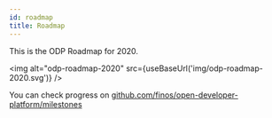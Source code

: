 ```yaml
---
id: roadmap
title: Roadmap
---
```



This is the ODP Roadmap for 2020.

<img alt="odp-roadmap-2020" src={useBaseUrl('img/odp-roadmap-2020.svg')} />

You can check progress on [github.com/finos/open-developer-platform/milestones](https://github.com/finos/open-developer-platform/milestones)